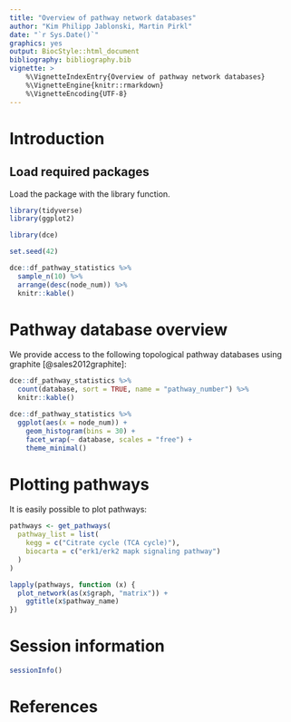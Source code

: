 ```yaml
---
title: "Overview of pathway network databases"
author: "Kim Philipp Jablonski, Martin Pirkl"
date: "`r Sys.Date()`"
graphics: yes
output: BiocStyle::html_document
bibliography: bibliography.bib
vignette: >
    %\VignetteIndexEntry{Overview of pathway network databases}
    %\VignetteEngine{knitr::rmarkdown}
    %\VignetteEncoding{UTF-8}
---
```


# Introduction

## Load required packages

Load the package with the library function.

```r
library(tidyverse)
library(ggplot2)

library(dce)

set.seed(42)
```

```r
dce::df_pathway_statistics %>%
  sample_n(10) %>%
  arrange(desc(node_num)) %>%
  knitr::kable()
```

# Pathway database overview

We provide access to the following topological pathway databases using 
graphite [@sales2012graphite]:

```r
dce::df_pathway_statistics %>%
  count(database, sort = TRUE, name = "pathway_number") %>%
  knitr::kable()
```

```r
dce::df_pathway_statistics %>%
  ggplot(aes(x = node_num)) +
    geom_histogram(bins = 30) +
    facet_wrap(~ database, scales = "free") +
    theme_minimal()
```

# Plotting pathways

It is easily possible to plot pathways:
```r
pathways <- get_pathways(
  pathway_list = list(
    kegg = c("Citrate cycle (TCA cycle)"),
    biocarta = c("erk1/erk2 mapk signaling pathway")
  )
)

lapply(pathways, function (x) {
  plot_network(as(x$graph, "matrix")) +
    ggtitle(x$pathway_name)
})
```

# Session information

```r
sessionInfo()
```

# References

